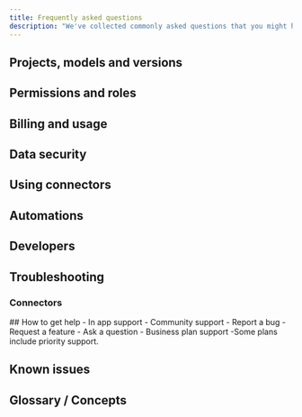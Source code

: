 ```yaml
---
title: Frequently asked questions
description: "We've collected commonly asked questions that you might have as you get started."
---
```


## Projects, models and versions

## Permissions and roles

## Billing and usage

## Data security

## Using connectors

## Automations

## Developers

## Troubleshooting

### Connectors


<ConnectorTroubleshooting />
## How to get help
- In app support
- Community support
  - Report a bug
  - Request a feature
  - Ask a question
- Business plan support
  -Some plans include priority support.

## Known issues

## Glossary / Concepts